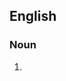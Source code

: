{{also|doomsday device}}
==English==

===Noun===
{{en-noun}}
# {{alternative spelling of|en|doomsday device}}